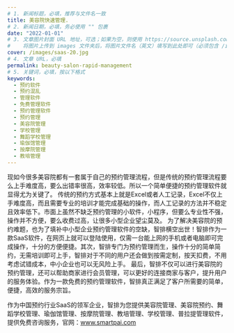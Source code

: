 ```yaml
---
# 1. 新闻标题，必填，推荐与文件名一致
title: 美容院快速管理.
# 2. 新闻日期，必填，务必使用 "" 包裹
date: "2022-01-01"
# 3. 文章图片封面 URL 地址，可选；如果为空，则使用 https://source.unsplash.com/800x450/?city
#    将图片上传到 images 文件夹后，将图片文件名（英文）填写到此处即可（必须包含 /images/ 前缀）
cover: /images/saas-20.jpg
# 4. 文章 URL，必填
permalink: beauty-salon-rapid-management
# 5. 关键词，必填，按以下格式
keywords:
  - 预约软件
  - 预约混乱
  - 管理软件
  - 免费管理软件
  - 预约管理软件
  - 预约管理
  - 美容院管理
  - 学校管理
  - 舞蹈学校管理
  - 瑜伽馆管理
  - 按摩院管理
  - 教培管理
---
```

  
现如今很多美容院都有一套属于自己的预约管理流程，但是传统的预约管理流程要么上手难度高，要么出错率很高，效率较低。所以一个简单便捷的预约管理软件就显得尤为关键了。
传统的预约方式基本上就是Excel或者人工记录，Excel不仅上手难度高，而且需要专业的培训才能完成基础的操作，而人工记录的方法并不稳定且效率低下。市面上虽然不缺乏预约管理的小软件，小程序，但要么专业性不强，操作并不方便，要么收费过高，让很多小型企业望尘莫及。
为了解决美容院的预约难题，也为了填补中小型企业预约管理软件的空缺，智排横空出世！智排作为一款SaaS软件，在网页上就可以登陆使用，仅需一台能上网的手机或者电脑即可完成操作，十分的方便便捷。其次，智排专门为预约管理而生，操作十分的简单简约，无需培训即可上手，智排对于不同的用户还会做到按需定制，按天扣费，不用考虑试错成本，中小企业也可以无风险上手。
最后，智排不仅可以进行美容院的预约管理，还可以帮助商家进行会员管理，可以更好的连接商家与客户，提升用户的服务体验。作为一款免费的预约管理软件，智排真正满足了客户所需要的简单，便捷，高效的服务宗旨。

作为中国预约行业SaaS的领军企业，智排为您提供美容院管理、美容院预约、舞蹈学校管理、瑜伽馆管理、按摩院管理、教培管理、学校管理、普拉提管理软件，提供免费咨询服务，官网：www.smartpai.com
